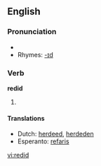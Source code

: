 ==English==

===Pronunciation===
* {{IPA|/'ɻidɪd/}}
* Rhymes: [[Rhymes:English:-ɪd|-ɪd]]

===Verb===
'''redid'''

# {{past tense of| to [[redo]]}}

====Translations====
* Dutch: [[herdeed]], [[herdeden]]
* Esperanto: [[refaris]]

[[vi:redid]]